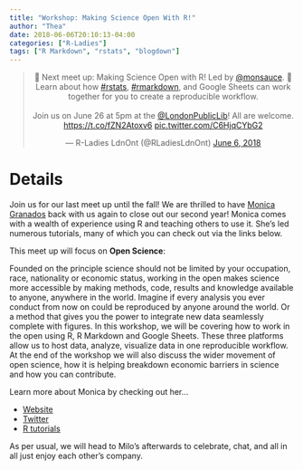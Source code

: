 ```yaml
---
title: "Workshop: Making Science Open With R!"
author: "Thea"
date: 2018-06-06T20:10:13-04:00
categories: ["R-Ladies"]
tags: ["R Markdown", "rstats", "blogdown"]
---
```


<center>

<blockquote class="twitter-tweet" data-lang="en"><p lang="en" dir="ltr">🎉 Next meet up: Making Science Open with R! Led by <a href="https://twitter.com/Monsauce?ref_src=twsrc%5Etfw">@monsauce</a>. 🎉<br>Learn about how <a href="https://twitter.com/hashtag/rstats?src=hash&amp;ref_src=twsrc%5Etfw">#rstats</a>, <a href="https://twitter.com/hashtag/rmarkdown?src=hash&amp;ref_src=twsrc%5Etfw">#rmarkdown</a>, and Google Sheets can work together for you to create a reproducible workflow.<br><br>Join us on June 26 at 5pm at the <a href="https://twitter.com/LondonPublicLib?ref_src=twsrc%5Etfw">@LondonPublicLib</a>! All are welcome. <a href="https://t.co/fZN2Atoxv6">https://t.co/fZN2Atoxv6</a> <a href="https://t.co/C6HjqCYbG2">pic.twitter.com/C6HjqCYbG2</a></p>&mdash; R-Ladies LdnOnt (@RLadiesLdnOnt) <a href="https://twitter.com/RLadiesLdnOnt/status/1004499488055046144?ref_src=twsrc%5Etfw">June 6, 2018</a></blockquote>
<script async src="https://platform.twitter.com/widgets.js" charset="utf-8"></script>

</center>

# Details

Join us for our last meet up until the fall! We are thrilled to have [Monica Granados](https://twitter.com/monsauce) back with us again to close out our second year! Monica comes with a wealth of experience using R and teaching others to use it. She's led numerous tutorials, many of which you can check out via the links below.

This meet up will focus on **Open Science**:


Founded on the principle science should not be limited by your occupation, race, nationality or economic status, working in the open makes science more accessible by making methods, code, results and knowledge available to anyone, anywhere in the world. Imagine if every analysis you ever conduct from now on could be reproduced by anyone around the world. Or a method that gives you the power to integrate new data seamlessly complete with figures. In this workshop, we will be covering how to work in the open using R, R Markdown and Google Sheets. These three platforms allow us to host data, analyze, visualize data in one reproducible workflow. At the end of the workshop we will also discuss the wider movement of open science, how it is helping breakdown economic barriers in science and how you can contribute.

Learn more about Monica by checking out her...

- [Website](http://descienceblog.tumblr.com/) 
- [Twitter](https://twitter.com/monsauce)
- [R tutorials](http://qcbs.ca/wiki/r)

As per usual, we will head to Milo's afterwards to celebrate, chat, and all in all just enjoy each other's company.